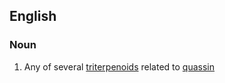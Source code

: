 ==English==

===Noun===
{{en-noun}}

# {{context|organic chemistry}} Any of several [[triterpenoid]]s related to [[quassin]]